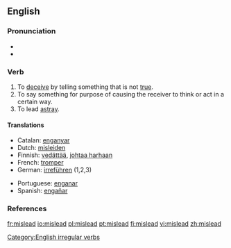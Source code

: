 ==English==

===Pronunciation===
*{{IPA|/'mɪsliːd/}}
*{{audio|en-us-mislead.ogg|Audio (US)}}


===Verb===
{{en-verb|misleads|misleading|misled}}

# To [[deceive]] by telling something that is not [[true]].
# To say something for purpose of causing the receiver to think or act in a certain way.
# To lead [[astray]].

====Translations====
{{top}}
*Catalan: [[enganyar]]
*Dutch: [[misleiden]]
*Finnish: [[vedättää]], [[johtaa harhaan]]
*French: [[tromper]]
*German: [[irreführen]] (1,2,3)
{{mid}}
*Portuguese: [[enganar]]
*Spanish: [[engañar]]
{{bottom}}

===References===
{{R:Century 1911}}
{{R:Webster 1913}}

[[Category:English irregular verbs]]

[[fr:mislead]]
[[io:mislead]]
[[pl:mislead]]
[[pt:mislead]]
[[fi:mislead]]
[[vi:mislead]]
[[zh:mislead]]